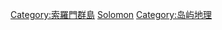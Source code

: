 {{Catnav|頁面分類|地理|国家|大洋洲国家|索羅門群島}}
{{Catnav|頁面分類|地理|国家|按國家分類|各國地理}}
{{Catnav|頁面分類|地理|各國地理}}
{{Catnav|頁面分類|各種主題的頁面分類|按國家分類|各國地理}}
{{Commons category|Geography of the Solomon Islands}}

[[Category:索羅門群島|Category:索羅門群島]]
[[Category:大洋洲各国地理|Solomon]]
[[Category:岛屿地理|Category:岛屿地理]]